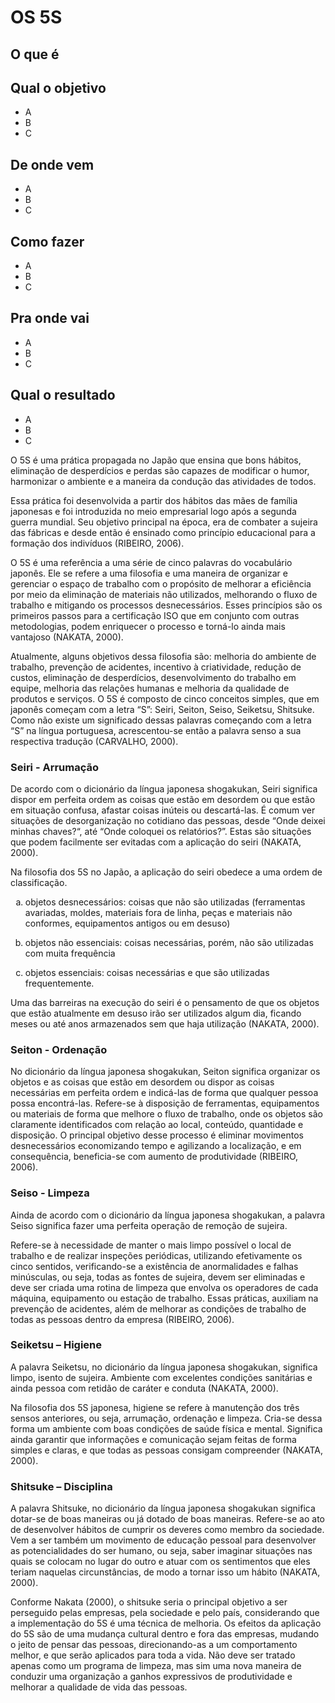 # OS 5S

## O que é {-}

## Qual o objetivo {-}

- A
- B
- C

## De onde vem {-}

- A
- B
- C

## Como fazer {-}

- A
- B
- C

## Pra onde vai {-}

- A
- B
- C

## Qual o resultado {-}

- A
- B
- C


O 5S é uma prática propagada no Japão que ensina que bons hábitos, eliminação de desperdícios e perdas são capazes de modificar o humor, harmonizar o ambiente e a maneira da condução das atividades de todos. 

Essa prática foi desenvolvida a partir dos hábitos das mães de família japonesas e foi introduzida no meio empresarial logo após a segunda guerra mundial. Seu objetivo principal na época, era de combater a sujeira das fábricas e desde então é ensinado como princípio educacional para a formação dos indivíduos (RIBEIRO, 2006). 

O 5S é uma referência a uma série de cinco palavras do vocabulário japonês. Ele se refere a uma filosofia e uma maneira de organizar e gerenciar o espaço de trabalho com o propósito de melhorar a eficiência por meio da eliminação de materiais não utilizados, melhorando o fluxo de trabalho e mitigando os processos desnecessários. Esses princípios são os primeiros passos para a certificação ISO que em conjunto com outras metodologias, podem enriquecer o processo e torná-lo ainda mais vantajoso (NAKATA, 2000).

Atualmente, alguns objetivos dessa filosofia são: melhoria do ambiente de trabalho, prevenção de acidentes, incentivo à criatividade, redução de custos, eliminação de desperdícios, desenvolvimento do trabalho em equipe, melhoria das relações humanas e melhoria da qualidade de produtos e serviços. O 5S é composto de cinco conceitos simples, que em japonês começam com a letra “S”: Seiri, Seiton, Seiso, Seiketsu, Shitsuke. Como não existe um significado dessas palavras começando com a letra “S” na língua portuguesa, acrescentou-se então a palavra senso a sua respectiva tradução (CARVALHO, 2000).

### Seiri - Arrumação

De acordo com o dicionário da língua japonesa shogakukan, Seiri significa dispor em perfeita ordem as coisas que estão em desordem ou que estão em situação confusa, afastar coisas inúteis ou descartá-las. É comum ver situações de desorganização no cotidiano das pessoas, desde “Onde deixei minhas chaves?“, até “Onde coloquei os relatórios?”. Estas são situações que podem facilmente ser evitadas com a aplicação do seiri (NAKATA, 2000).

Na filosofia dos 5S no Japão, a aplicação do seiri obedece a uma ordem de classificação.

 a) objetos desnecessários: coisas que não são utilizadas (ferramentas avariadas, moldes, materiais fora de linha, peças e materiais não conformes, equipamentos antigos ou em desuso)
 
 b)	objetos não essenciais: coisas necessárias, porém, não são utilizadas com muita frequência
 
 c)	objetos essenciais: coisas necessárias e que são utilizadas frequentemente.
 
Uma das barreiras na execução do seiri é o pensamento de que os objetos que estão atualmente em desuso irão ser utilizados algum dia, ficando meses ou até anos armazenados sem que haja utilização (NAKATA, 2000).

### Seiton - Ordenação

No dicionário da língua japonesa shogakukan, Seiton significa organizar os objetos e as coisas que estão em desordem ou dispor as coisas necessárias em perfeita ordem e indicá-las de forma que qualquer pessoa possa encontrá-las. Refere-se à disposição de ferramentas, equipamentos ou materiais de forma que melhore o fluxo de trabalho, onde os objetos são claramente identificados com relação ao local, conteúdo, quantidade e disposição. 
O principal objetivo desse processo é eliminar movimentos desnecessários economizando tempo e agilizando a localização, e em consequência, beneficia-se com aumento de produtividade (RIBEIRO, 2006).

### Seiso - Limpeza 

Ainda de acordo com o dicionário da língua japonesa shogakukan, a palavra Seiso significa fazer uma perfeita operação de remoção de sujeira.

Refere-se à necessidade de manter o mais limpo possível o local de trabalho e de realizar inspeções periódicas, utilizando efetivamente os cinco sentidos, verificando-se a existência de anormalidades e falhas minúsculas, ou seja, todas as fontes de sujeira, devem ser eliminadas e deve ser criada uma rotina de limpeza que envolva os operadores de cada máquina, equipamento ou estação de trabalho. Essas práticas, auxiliam na prevenção de acidentes, além de melhorar as condições de trabalho de todas as pessoas dentro da empresa (RIBEIRO, 2006).

### Seiketsu – Higiene

A palavra Seiketsu, no dicionário da língua japonesa shogakukan, significa limpo, isento de sujeira. Ambiente com excelentes condições sanitárias e ainda pessoa com retidão de caráter e conduta (NAKATA, 2000).

Na filosofia dos 5S japonesa, higiene se refere à manutenção dos três sensos anteriores, ou seja, arrumação, ordenação e limpeza. Cria-se dessa forma um ambiente com boas condições de saúde física e mental. Significa ainda garantir que informações e comunicação sejam feitas de forma simples e claras, e que todas as pessoas consigam compreender (NAKATA, 2000).

### Shitsuke – Disciplina 

A palavra Shitsuke, no dicionário da língua japonesa shogakukan significa dotar-se de boas maneiras ou já dotado de boas maneiras. Refere-se ao ato de desenvolver hábitos de cumprir os deveres como membro da sociedade. Vem a ser também um movimento de educação pessoal para desenvolver as potencialidades do ser humano, ou seja, saber imaginar situações nas quais se colocam no lugar do outro e atuar com os sentimentos que eles teriam naquelas circunstâncias, de modo a tornar isso um hábito (NAKATA, 2000).

Conforme Nakata (2000), o shitsuke seria o principal objetivo a ser perseguido pelas empresas, pela sociedade e pelo país, considerando que a implementação do 5S é uma técnica de melhoria. Os efeitos da aplicação do 5S são de uma mudança cultural dentro e fora das empresas, mudando o jeito de pensar das pessoas, direcionando-as a um comportamento melhor, e que serão aplicados para toda a vida. Não deve ser tratado apenas como um programa de limpeza, mas sim uma nova maneira de conduzir uma organização a ganhos expressivos de produtividade e melhorar a qualidade de vida das pessoas.
